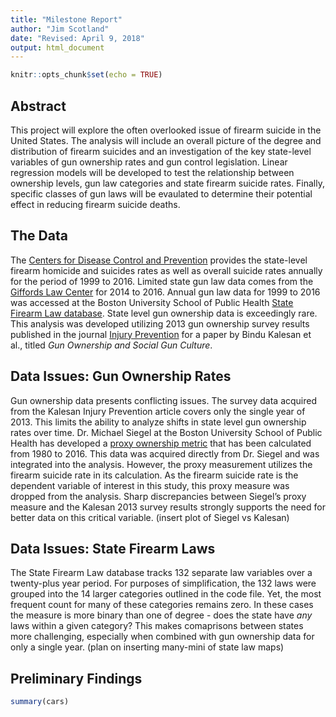 ```yaml
---
title: "Milestone Report"
author: "Jim Scotland"
date: "Revised: April 9, 2018"
output: html_document
---
```


```r
knitr::opts_chunk$set(echo = TRUE)
```

## Abstract  

This project will explore the often overlooked issue of firearm suicide in the United States. The analysis will include an overall picture of the degree and distribution of firearm suicides and an investigation of the key state-level variables of gun ownership rates and gun control legislation. Linear regression models will be developed to test the relationship between ownership levels, gun law categories and state firearm suicide rates. Finally, specific classes of gun laws will be evaulated to determine their potential effect in reducing firearm suicide deaths.  

## The Data  

The [Centers for Disease Control and Prevention](https://wonder.cdc.gov/) provides the state-level firearm homicide and suicides rates as well as overall suicide rates annually for the period of 1999 to 2016. Limited state gun law data comes from the [Giffords Law Center](http://lawcenter.giffords.org/) for 2014 to 2016. Annual gun law data for 1999 to 2016 was accessed at the Boston University School of Public Health [State Firearm Law database](https://www.statefirearmlaws.org/index.html). State level gun ownership data is exceedingly rare. This analysis was developed utilizing 2013 gun ownership survey results published in the journal [Injury Prevention](http://injuryprevention.bmj.com/content/22/3/216) for a paper by Bindu Kalesan et al., titled _Gun Ownership and Social Gun Culture_.  

## Data Issues: Gun Ownership Rates 

Gun ownership data presents conflicting issues. The survey data acquired from the Kalesan Injury Prevention article covers only the single year of 2013. This limits the ability to analyze shifts in state level gun ownership rates over time. Dr. Michael Siegel at the Boston University School of Public Health has developed a [proxy ownership metric](https://www.ncbi.nlm.nih.gov/pubmed/23956369) that has been calculated from 1980 to 2016. This data was acquired directly from Dr. Siegel and was integrated into the  analysis. However, the proxy measurement utilizes the firearm suicide rate in its calculation. As the firearm suicide rate is the dependent variable of interest in this study, this proxy measure was dropped from the analysis. Sharp discrepancies between Siegel's proxy measure and the Kalesan 2013 survey results strongly supports the need for better data on this critical variable. (insert plot of Siegel vs Kalesan)   

## Data Issues: State Firearm Laws  

The State Firearm Law database tracks 132 separate law variables over a twenty-plus year period. For  purposes of simplification, the 132 laws were grouped into the 14 larger categories outlined in the code file. Yet, the most frequent count for many of these categories remains zero. In these cases the measure is more binary than one of degree - does the state have _any_ laws within a given category? This makes comaprisons between states more challenging, especially when combined with gun ownership data for only a single year.  (plan on inserting many-mini of state law maps)

## Preliminary Findings  






```r
summary(cars)
```

